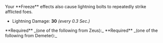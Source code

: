 
<Boon boon={DbBoons.Duos.hailStorm}>
Your **Freeze** effects also cause lightning bolts to repeatedly strike afflicted foes.

- Lightning Damage: **30** _(every 0.3 Sec.)_

</Boon>

<Callout>
  **Required** _(one of the following from Zeus):_
  <BoonGrid
    boons={[
      DbBoons.Zeus.heavenStrike,
      DbBoons.Zeus.heavenFlourish,
      DbBoons.Zeus.stormRing,
      DbBoons.Zeus.thunderSprint,
      DbBoons.Zeus.ionicGain,
    ]}
  />
</Callout>

<Callout>
  **Required** _(one of the following from Demeter):_
  <BoonGrid
    boons={[
      DbBoons.Demeter.iceStrike,
      DbBoons.Demeter.iceFlourish,
      DbBoons.Demeter.arcticRing,
    ]}
  />
</Callout>
